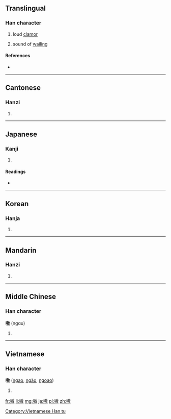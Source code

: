 ==Translingual==

===Han character===
{{Han char|rn=30|rad=口|as=11|sn=14|four=6804<sub>0</sub>|canj=口土尸大 (RGSK), 口手尸大 (RQSK)}}

# loud [[clamor]]
# {{context|onomatopoeia|lang=cmn}} sound of [[wail]]ing

====References====
* {{Han ref|kx=0204.150|dkj=04142|dj=0426.350|hdz=10664.040|uh=55F7|ud=22007|bh=B9C8|bd=47560}}

----

==Cantonese==

===Hanzi===
{{yue-hanzi|jyut=|y=ngou1}}

# {{defn|lang=yue|sort=口11}}

----

==Japanese==

===Kanji===
{{ja-kanji|grade=|rs=口11}}

# {{defn|lang=ja|sort=口11}}

====Readings====
* {{ja-readings|on=[[ごう]] (gō)|kun=[[かまびすし]] (kamabisushi)}}

----

==Korean==

===Hanja===
{{ko-hanja|hangeul=오|rv=o|mr=o}}

# {{defn|lang=ko|sort=口11}}

----

==Mandarin==

===Hanzi===
{{cmn-hanzi|pin=[[áo]] ([[ao2]])|wg=ao<sup>2</sup>}}

# {{defn|lang=cmn|sort=口11}}

----

==Middle Chinese==

===Han character===
'''嗷''' (ngɑu)<!--note: the vowel "ɑ" is an IPA symbol, and, as such, is different from the vowel "a"-->

# {{defn|lang=zhx-mid}}

----

==Vietnamese==

===Han character===
'''嗷''' ([[ngao]], [[ngào]], [[ngoao]])

# {{defn|lang=vi}}

[[Category:Vietnamese Han tu]]

[[fr:嗷]]
[[li:嗷]]
[[mg:嗷]]
[[ja:嗷]]
[[pl:嗷]]
[[zh:嗷]]